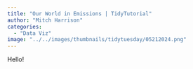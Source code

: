 ```yaml
---
title: "Our World in Emissions | TidyTutorial"
author: "Mitch Harrison"
categories:
  - "Data Viz"
image: "../../images/thumbnails/tidytuesday/05212024.png"
---
```

Hello!